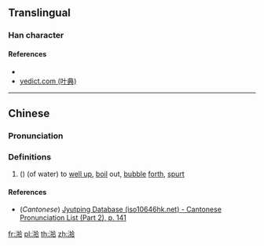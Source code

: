 {{character info/new}}
==Translingual==

===Han character===
{{Han char|rn=85|rad=水|as=09|sn=12|four=38161|canj=EQOR|ids=⿰氵拾}}

====References====
* {{Han ref|kx=0636.040|dkj=17804|dj=1043.120|hdz=31667.010|uh=6E41|ud=28225|bh=D9F3|bd=55795}}
* [http://yedict.com/htm/6E/6E41.htm yedict.com (叶典)]

----

==Chinese==
{{zh-forms}}

===Pronunciation===
{{zh-pron
|m=chì
|c=cap1
|mc=y
|oc=y
|ma=
|cat=v
}}

===Definitions===
{{zh-hanzi}}

# ({{zh-only|湁潗}}) (of water) to [[well up]], [[boil]] out, [[bubble]] [[forth]], [[spurt]]

====References====
* (''Cantonese'') [http://www.iso10646hk.net/jp/document/download.jsp Jyutping Database (iso10646hk.net) - Cantonese Pronunciation List (Part 2), p. 141]

[[fr:湁]]
[[pl:湁]]
[[th:湁]]
[[zh:湁]]